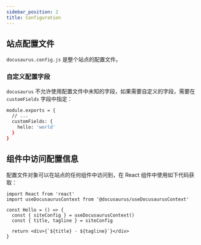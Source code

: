 ```yaml
---
sidebar_position: 2
title: Configuration
---
```


## 站点配置文件

`docusaurus.config.js` 是整个站点的配置文件。

### 自定义配置字段

`docusaurus` 不允许使用配置文件中未知的字段，如果需要自定义的字段，需要在 `customFields` 字段中指定：

```sh
module.exports = {
  // ...
  customFields: {
    hello: 'world'
  }
}
```

## 组件中访问配置信息

配置文件对象可以在站点的任何组件中访问到，在 React 组件中使用如下代码获取：

```tsx {2,5}
import React from 'react'
import useDocusaurusContext from '@docusaurus/useDocusaurusContext'

const Hello = () => {
  const { siteConfig } = useDocusaurusContext()
  const { title, tagline } = siteConfig

  return <div>{`${title} · ${tagline}`}</div>
}
```
